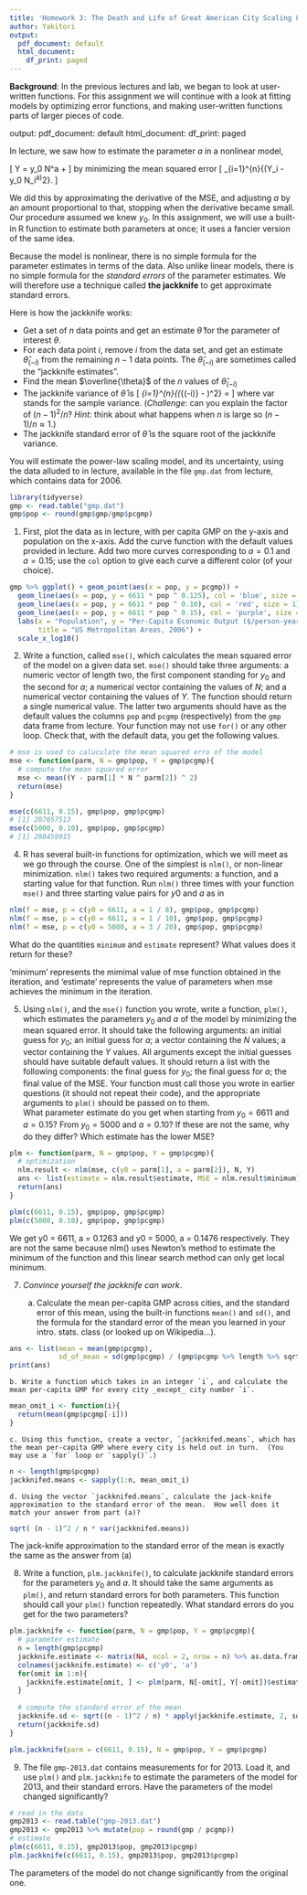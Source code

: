 ---
title: 'Homework 3: The Death and Life of Great American City Scaling Laws'
author: Yakitori
output:
  pdf_document: default
  html_document:
    df_print: paged
---

**Background**: In the previous lectures and lab, we began to look at user-written functions. For this assignment we will continue with a look at fitting models by optimizing error functions, and making user-written functions parts of larger pieces of code.

output:
  pdf_document: default
  html_document:
    df_print: paged

In lecture, we saw how to estimate the parameter $a$ in a nonlinear model,

\[
 Y = y_0 N^a + \mathrm{noise}
\]
by minimizing the mean squared error
\[
 \frac{1}{n}\sum_{i=1}^{n}{(Y_i - y_0 N_i^a)^2}.
\]

We did this by approximating the derivative of the MSE, and adjusting $a$ by an amount proportional to that, stopping when the derivative became small.  Our procedure assumed we knew $y_0$.  In this assignment, we will use a built-in R function to estimate both parameters at once; it uses a fancier version of the same idea.

Because the model is nonlinear, there is no simple formula for the parameter estimates in terms of the data.  Also unlike linear models, there is no simple formula for the _standard errors_ of the parameter estimates.  We will therefore use a technique called **the jackknife** to get approximate standard errors.

Here is how the jackknife works:

* Get a set of $n$ data points and get an estimate $\hat{\theta}$ for the  parameter of interest $\theta$.
* For each data point $i$, remove $i$ from the data set, and get an  estimate $\hat{\theta}_{(-i)}$ from the remaining $n-1$ data points.  The $\hat{\theta}_{(-i)}$ are sometimes called the "jackknife estimates".
* Find the mean $\overline{\theta}$ of the $n$ values of $\hat{\theta}_{(-i)}$
* The jackknife variance of $\hat{\theta}$ is
  \[
  \frac{n-1}{n}\sum_{i=1}^{n}{(\hat{\theta}_{(-i)} - \overline{\theta})^2} = \frac{(n-1)^2}{n}\mathrm{var}{[\hat{\theta}_{(-i)}]}
  \]
where $\mathrm{var}$ stands for the sample variance.  (_Challenge_: can you explain the factor of $(n-1)^2/n$?  _Hint_: think about what happens when $n$ is large so $(n-1)/n \approx 1$.)
* The jackknife standard error of $\hat{\theta}$ is the square root of the jackknife variance.
  
You will estimate the power-law scaling model, and its uncertainty, using the data alluded to in lecture, available in the file `gmp.dat` from lecture, which contains data for 2006.
```{r, message=FALSE}
library(tidyverse)
gmp <- read.table("gmp.dat")
gmp$pop <- round(gmp$gmp/gmp$pcgmp)
```


1. First, plot the data as in lecture, with per capita GMP on the y-axis and population on the x-axis. Add the curve function with the default values provided in lecture. Add two more curves corresponding to $a=0.1$ and $a=0.15$; use the `col` option to give each curve a different color (of your choice).

```{r}
gmp %>% ggplot() + geom_point(aes(x = pop, y = pcgmp)) + 
  geom_line(aes(x = pop, y = 6611 * pop ^ 0.125), col = 'blue', size = 1) + 
  geom_line(aes(x = pop, y = 6611 * pop ^ 0.10), col = 'red', size = 1) + 
  geom_line(aes(x = pop, y = 6611 * pop ^ 0.15), col = 'purple', size = 1) + 
  labs(x = "Population", y = "Per-Capita Economic Output ($/person-year)", 
       title = "US Metropolitan Areas, 2006") + 
  scale_x_log10()
```

2. Write a function, called `mse()`, which calculates the mean squared error of the model on a given data set. `mse()` should take three arguments: a numeric vector of length two, the first component standing for $y_0$ and the second for $a$; a numerical vector containing the values of $N$; and a numerical vector containing the values of $Y$.  The function should return a single numerical value. The latter two arguments should have as the default values the columns `pop` and `pcgmp` (respectively) from the `gmp` data frame from lecture.  Your function may not use `for()` or any other loop. Check that, with the default data, you get the following values.

```{r}
# mse is used to caluculate the mean squared erro of the model
mse <- function(parm, N = gmp$pop, Y = gmp$pcgmp){
  # compute the mean squared error
  mse <- mean((Y - parm[1] * N ^ parm[2]) ^ 2)
  return(mse)
}
```

```{r}
mse(c(6611, 0.15), gmp$pop, gmp$pcgmp)
# [1] 207057513
mse(c(5000, 0.10), gmp$pop, gmp$pcgmp)
# [1] 298459915
```

4. R has several built-in functions for optimization, which we will meet as we go through the course.  One of the simplest is `nlm()`, or non-linear minimization. `nlm()` takes two required arguments: a function, and a starting value for that function. Run `nlm()` three times with your function `mse()` and three starting value pairs for $y0$ and $a$ as in
```{r, message=FALSE, warning=FALSE}
nlm(f = mse, p = c(y0 = 6611, a = 1 / 8), gmp$pop, gmp$pcgmp)
nlm(f = mse, p = c(y0 = 6611, a = 1 / 10), gmp$pop, gmp$pcgmp)
nlm(f = mse, p = c(y0 = 5000, a = 3 / 20), gmp$pop, gmp$pcgmp)
```
What do the quantities `minimum` and `estimate` represent? What values does it return for these?

'minimum' represents the mimimal value of mse function obtained in the iteration, and 'estimate' represents the value of parameters when mse achieves the minimum in the iteration.


5. Using `nlm()`, and the `mse()` function you wrote, write a function, `plm()`, which estimates the parameters $y_0$ and $a$ of the model by minimizing the mean squared error.  It should take the following arguments: an initial guess for $y_0$; an initial guess for $a$; a vector containing the $N$ values; a vector containing the $Y$ values.  All arguments except the initial guesses should have suitable default values.  It should return a list with the following components: the final guess for $y_0$; the final guess for $a$; the final value of the MSE.  Your function must call those you wrote in earlier questions (it should not repeat their code), and the appropriate arguments to `plm()` should be passed on to them.  
What parameter estimate do you get when starting from $y_0 = 6611$ and $a = 0.15$?  From $y_0 = 5000$ and $a = 0.10$?  If these are not the same, why do they differ?  Which estimate has the lower MSE?

```{r}
plm <- function(parm, N = gmp$pop, Y = gmp$pcgmp){
  # optimization
  nlm.result <- nlm(mse, c(y0 = parm[1], a = parm[2]), N, Y)
  ans <- list(estimate = nlm.result$estimate, MSE = nlm.result$minimum)
  return(ans)
}
```

```{r, message=FALSE, warning=FALSE}
plm(c(6611, 0.15), gmp$pop, gmp$pcgmp)
plm(c(5000, 0.10), gmp$pop, gmp$pcgmp)
```

We get y0 = 6611, a = 0.1263 and y0 = 5000, a = 0.1476 respectively. They are not the same because nlm() uses Newton's method to estimate the minimum of the function and this linear search method can only get local minimum.

7. _Convince yourself the jackknife can work_.

    a. Calculate the mean per-capita GMP across cities, and the standard error of this mean, using the built-in functions `mean()` and `sd()`, and the formula for the standard error of the mean you learned in your intro. stats. class (or looked up on Wikipedia...).
    
```{r}
ans <- list(mean = mean(gmp$pcgmp), 
            sd_of_mean = sd(gmp$pcgmp) / (gmp$pcgmp %>% length %>% sqrt))
print(ans)
```
    
    b. Write a function which takes in an integer `i`, and calculate the mean per-capita GMP for every city _except_ city number `i`.
    
```{r}
mean_omit_i <- function(i){
  return(mean(gmp$pcgmp[-i]))
}
```
    
    c. Using this function, create a vector, `jackknifed.means`, which has the mean per-capita GMP where every city is held out in turn.  (You may use a `for` loop or `sapply()`.)
    
```{r}
n <- length(gmp$pcgmp)
jackknifed.means <- sapply(1:n, mean_omit_i)
```
    
    d. Using the vector `jackknifed.means`, calculate the jack-knife approximation to the standard error of the mean.  How well does it match your answer from part (a)?

```{r}
sqrt( (n - 1)^2 / n * var(jackknifed.means))
```

The jack-knife approximation to the standard error of the mean is exactly the same as the answer from (a)


8. Write a function, `plm.jackknife()`, to calculate jackknife standard errors for the parameters $y_0$ and $a$.  It should take the same arguments as `plm()`, and return standard errors for both parameters.  This function should call your `plm()` function repeatedly.  What standard errors do you get for the two parameters?

```{r}
plm.jackknife <- function(parm, N = gmp$pop, Y = gmp$pcgmp){
  # parameter estimate
  n = length(gmp$pcgmp)
  jackknife.estimate <- matrix(NA, ncol = 2, nrow = n) %>% as.data.frame
  colnames(jackknife.estimate) <- c('y0', 'a')
  for(omit in 1:n){
    jackknife.estimate[omit, ] <- plm(parm, N[-omit], Y[-omit])$estimate
  }
  
  # compute the standard error of the mean
  jackknife.sd <- sqrt((n - 1)^2 / n) * apply(jackknife.estimate, 2, sd)
  return(jackknife.sd)
}
```

```{r}
plm.jackknife(parm = c(6611, 0.15), N = gmp$pop, Y = gmp$pcgmp)
```


9. The file `gmp-2013.dat` contains measurements for for 2013.  Load it, and use `plm()` and `plm.jackknife` to estimate the parameters of the model for 2013, and their standard errors.  Have the parameters of the model changed significantly?

```{r}
# read in the data
gmp2013 <- read.table("gmp-2013.dat")
gmp2013 <- gmp2013 %>% mutate(pop = round(gmp / pcgmp))
# estimate
plm(c(6611, 0.15), gmp2013$pop, gmp2013$pcgmp)
plm.jackknife(c(6611, 0.15), gmp2013$pop, gmp2013$pcgmp)
```

The parameters of the model do not change significantly from the original one.
